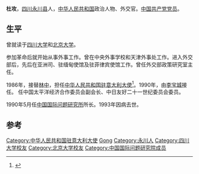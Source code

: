 '''杜攻'''{{BD|1928年||1993年||}}，[[四川|四川]][[永川县|永川县]]人，[[中华人民共和国|中华人民共和国]]政治人物、外交官。[[中国共产党党员|中国共产党党员]]。

== 生平 ==
曾就读于[[四川大学|四川大学]]和[[北京大学|北京大学]]。

参加革命后就开始从事外事工作。曾在中央外事学校和天津外事处工作。进入外交部后，先后在亚洲司、驻缅甸使馆及驻菲律宾使馆工作。曾任外交部政策研究室主任。

1986年，接替[[林中|林中]]，担任[[中国驻意大利大使列表|中华人民共和国驻意大利大使]]<ref>{{cite web|author=中华人民共和国外交部|title=中国驻意大利历任大使|url=http://www.mfa.gov.cn/chn/pds/ziliao/wjrw/2167/2172/t9264.htm|publisher=中华人民共和国外交部|accessdate=2012-03-07}}</ref>。1990年，由[[李宝城|李宝城]]接任。
任中国太平洋经济合作委员会副会长、中日友好二十一世纪委员会委员。

1990年5月任[[中国国际问题研究所|中国国际问题研究所]]所长。1993年因病去世。

== 参考 ==
{{reflist}}

{{start box}}
{{s-dip}}
{{succession box|[[林中|林中]]|[[李宝城|李宝城]]|[[中国驻意大利大使列表|中华人民共和国驻意大利大使]]|1986年3月-1990年1月}}
{{end box}}

{{DEFAULTSORT: Du Gong}}
[[Category:中华人民共和国驻意大利大使|Category:中华人民共和国驻意大利大使]]
[[Category:杜姓|Gong]]
[[Category:永川人|Category:永川人]]
[[Category:四川大学校友|Category:四川大学校友]]
[[Category:北京大学校友|Category:北京大学校友]]
[[Category:中国国际问题研究院成员|Category:中国国际问题研究院成员]]